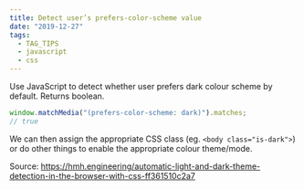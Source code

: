 ```yaml
---
title: Detect user’s prefers-color-scheme value
date: "2019-12-27"
tags:
  - TAG_TIPS
  - javascript
  - css
---
```


Use JavaScript to detect whether user prefers dark colour scheme by default. Returns boolean.

```js
window.matchMedia("(prefers-color-scheme: dark)").matches;
// true
```

We can then assign the appropriate CSS class (eg. `<body class="is-dark">`) or do other things to enable the appropriate colour theme/mode.

Source: https://hmh.engineering/automatic-light-and-dark-theme-detection-in-the-browser-with-css-ff361510c2a7
